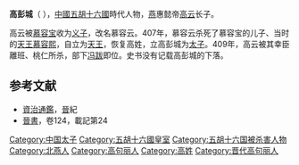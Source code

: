 '''高彭城'''（{{bd|?||409年||catIdx=G}}<!-- 生年无具体记载。如果有新的发现，请提供来源。 -->），[[中國|中國]][[五胡十六國|五胡十六國]]時代人物，[[北燕|燕]]惠懿帝[[慕容云|高云]]长子。

高云被[[慕容宝|慕容宝]]收为[[义子|义子]]，改名慕容云。407年，慕容云杀死了慕容宝的儿子、当时的[[天王|天王]][[慕容熙|慕容熙]]，自立为[[天王|天王]]，恢复高姓，立高彭城为[[太子|太子]]。409年，高云被其幸臣離班、桃仁所杀，部下[[冯跋|冯跋]]即位。史书没有记载高彭城的下落。

==参考文献==
{{wikisource|晉書/卷124|晉書慕容云載記}}
*[[資治通鑑|資治通鑑]]，[[晉|晉]]紀
*[[晉書|晉書]]，卷124，載記第24

[[Category:中国太子|Category:中国太子]]
[[Category:五胡十六國皇室|Category:五胡十六國皇室]]
[[Category:五胡十六国被杀害人物|Category:五胡十六国被杀害人物]]
[[Category:北燕人|Category:北燕人]]
[[Category:高句丽人|Category:高句丽人]]
[[Category:高姓|Category:高姓]]
[[Category:晋代高句丽人|Category:晋代高句丽人]]